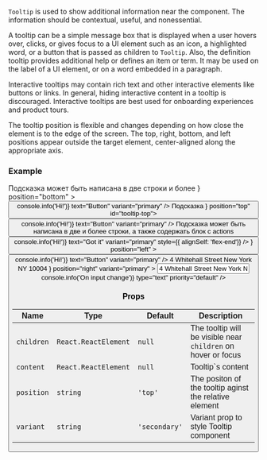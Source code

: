 
`Tooltip` is used to show additional information near the component. The information should be contextual, useful, and nonessential.

A tooltip can be a simple message box that is displayed when a user hovers over, clicks, or gives focus to a UI element
such as an icon, a highlighted word, or a button that is passed as children to `Tooltip`.
Also, the definition tooltip provides additional help or defines an item or term. It may be used on the label of a UI element,
or on a word embedded in a paragraph.

Interactive tooltips may contain rich text and other interactive elements like buttons or links.
In general, hiding interactive content in a tooltip is discouraged.
Interactive tooltips are best used for onboarding experiences and product tours.

The tooltip position is flexible and changes depending on how close the element is to the edge of the screen.
The top, right, bottom, and left positions appear outside the target element, center-aligned along the appropriate axis.

### Example

<Playground>
  <block.S
    style={{
      width: '800px',
      display: 'flex',
      padding: '200px',
      alignItems: 'center',
      justifyContent: 'space-between',
      background: 'grey',
    }}
  >
    <Tooltip
      content={
        <Box>
          <Text type="S">Подсказка может быть написана в две строки и более</Text>
        </Box>}
      position="bottom"
    >
      <Button onClick={() => console.info('Hi!')} text="Button" variant="primary" />
    </Tooltip>
    <Tooltip content={
      <Box>
        <Text type="S">Подсказка</Text>
      </Box>
    } position="top" id="tooltip-top">
      <Button onClick={() => console.info('Hi!')} text="Button" variant="primary" />
    </Tooltip>
    <Tooltip
      content={
        <>
          <Box>
            <Text type="S">
              Подсказка может быть написана в две и более строки, а также содержать блок с actions
            </Text>
          </Box>
          <Box>
            <block.S style={{display: 'flex', flexDirection: 'column' }}>
              <Button 
                onClick={() => console.info('Hi!')} 
                text="Got it" 
                variant="primary" 
                style={{ alignSelf: 'flex-end'}}
              />
            </block.S>
          </Box>
        </>
      }
      position="left"
     >
      <Button onClick={() => console.info('Hi!')} text="Button" variant="primary" />
    </Tooltip>
    <Tooltip
      content={
        <Box>
          <Text type="XS">4 Whitehall Street New York NY 10004</Text>
        </Box>
      }
      position="right"
      variant="primary"
    >
      <Input
        name="adress"
        value="4 Whitehall Street New York NY 10004"
        onChange={() => console.info('On input change')}
        type="text"
        priority="default"
      />
    </Tooltip>
  </block.S>
</Playground>

### Props

| Name        | Type                 | Default       | Description                                                    |
| ----------- | -------------------- | ------------- | ---------------------------------------------------------------|
| `children`  | `React.ReactElement` | `null`        | The tooltip will be visible near `children` on hover or focus  |
| `content`   | `React.ReactElement` | `null`        | Tooltip`s content                                              |
| `position`  | `string`             | `'top'`       | The positon of the tooltip aginst the relative element         |
| `variant`   | `string`             | `'secondary'` | Variant prop to style Tooltip component                        |
